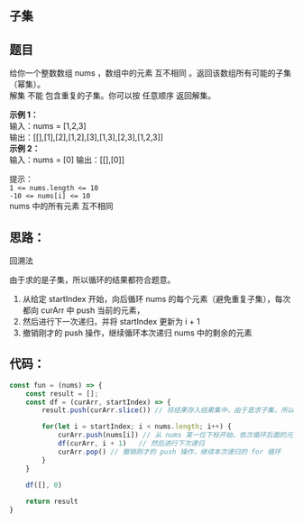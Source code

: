 ## 子集

<TitleMsg
    link='https://leetcode.cn/problems/subsets/description/'
    level='middle'
    title='No.78 子集'
/>


## 题目
给你一个整数数组 nums ，数组中的元素 互不相同 。返回该数组所有可能的子集（幂集）。  
解集 不能 包含重复的子集。你可以按 任意顺序 返回解集。

**示例 1：**  
输入：nums = [1,2,3]  
输出：[[],[1],[2],[1,2],[3],[1,3],[2,3],[1,2,3]]  
**示例 2：**    
输入：nums = [0]
输出：[[],[0]]
 
提示：  
`1 <= nums.length <= 10`  
`-10 <= nums[i] <= 10`  
nums 中的所有元素 互不相同  
## 思路：
回溯法

由于求的是子集，所以循环的结果都符合题意。

1. 从给定 startIndex 开始，向后循环 nums 的每个元素（避免重复子集），每次都向 curArr 中 push 当前的元素，
2. 然后进行下一次递归，并将 startIndex 更新为 i + 1
3. 撤销刚才的 push 操作，继续循环本次递归 nums 中的剩余的元素


## 代码：
```javascript
const fun = (nums) => {
    const result = [];
    const df = (curArr, startIndex) => {
        result.push(curArr.slice()) // 将结果存入结果集中，由于是求子集，所以循环的结果都符合题意

        for(let i = startIndex; i < nums.length; i++) { 
            curArr.push(nums[i]) // 从 nums 某一位下标开始，依次循环后面的元素，push 进 curArr,
            df(curArr, i + 1)   // 然后进行下次递归
            curArr.pop() // 撤销刚才的 push 操作，继续本次递归的 for 循环
        }
    }

    df([], 0) 
    
    return result
}
```
